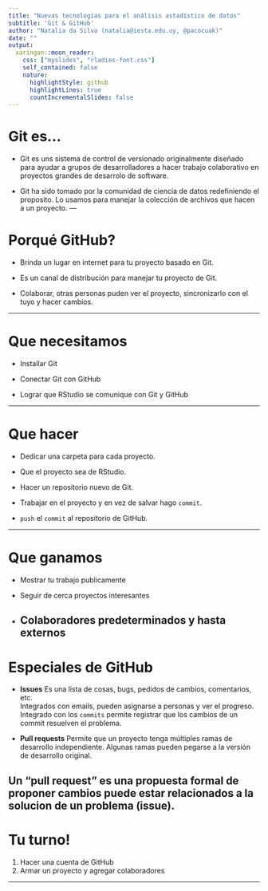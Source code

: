 ```yaml
---
title: "Nuevas tecnologías para el análisis astadístico de datos"
subtitle: 'Git & GitHub'
author: "Natalia da Silva (natalia@iesta.edu.uy, @pacocuak)"
date: ""
output:
  xaringan::moon_reader:
    css: ["myslides", "rladies-font.css"]
    self_contained: false
    nature:
      highlightStyle: github
      highlightLines: true
      countIncrementalSlides: false
---
```


# Git es...

- Git es uns sistema de control de versionado originalmente diseñado para ayudar a grupos de desarrolladores a hacer trabajo colaborativo en
proyectos grandes de desarrolo de software.

- Git ha sido tomado por la comunidad de ciencia de datos redefiniendo el proposito. Lo usamos para manejar la colección de archivos que hacen a un proyecto.
<!-- datos, figuras, reportes, codigo fuente -->
---

# Porqué GitHub? 

- Brinda un lugar en internet para tu proyecto basado en Git.

- Es un canal de distribución para manejar tu proyecto de Git.

- Colaborar, otras personas puden ver el proyecto, sincronizarlo con el tuyo y hacer cambios.

---

# Que necesitamos

- Installar Git

- Conectar Git con GitHub

- Lograr que RStudio se comunique con Git y GitHub

---

# Que hacer

- Dedicar una carpeta para cada proyecto.

- Que el proyecto sea de RStudio.

- Hacer un repositorio nuevo de Git.

- Trabajar en el proyecto y en vez de salvar hago `commit`.

- `push`  el  `commit` al repositorio de GitHub.

---

# Que ganamos

- Mostrar tu trabajo publicamente
<!-- - La gente puede ver tu trabajo si el repositorio es público usar tu código pueden clonar o forkear el repositorio -->

- Seguir de cerca proyectos interesantes
<!-- - Si te interesa algún proyecto de otro podes tener notificaciones de actualizaciones o forkear el repositorio -->

- Colaboradores predeterminados y hasta externos
---

# Especiales de GitHub

- **Issues**
 Es una lista de cosas, bugs, pedidos de cambios, comentarios, etc.  
Integrados con emails, pueden asignarse a personas y ver el progreso.  
Integrado con los `commits` permite registrar que los cambios de un commit resuelven el problema.  

- **Pull requests**
Permite que un proyecto tenga múltiples ramas de desarrollo independiente.
Algunas ramas pueden pegarse a la versión de desarrollo original.

 Un "pull request" es una propuesta formal de proponer cambios puede estar relacionados a la solucion de un problema (issue).
---


# Tu turno!

1. Hacer una cuenta de GitHub
2. Armar un proyecto y agregar colaboradores


---


